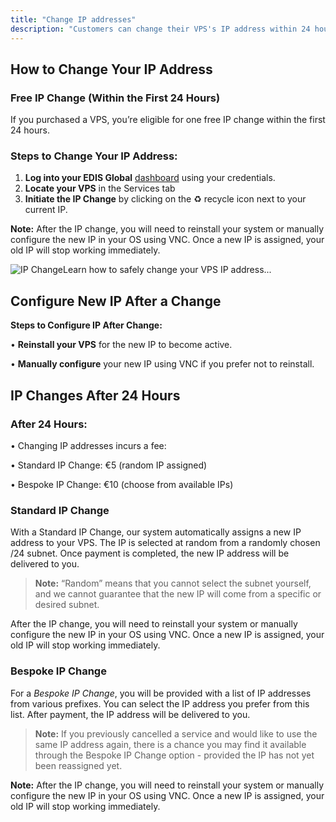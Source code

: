 ```yaml
---
title: "Change IP addresses"
description: "Customers can change their VPS's IP address within 24 hours of purchase free of charge. After 24 hours, a service fee is charged for IP address changes."
---
```



## **How to Change Your IP Address**

### **Free IP Change (Within the First 24 Hours)**

If you purchased a VPS, you’re eligible for one free IP change within the first 24 hours.

### **Steps to Change Your IP Address:**

1. **Log into your EDIS Global** [dashboard](https://manage.edisglobal.com/clientarea.php) using your credentials.
2. **Locate your VPS** in the Services tab
3. **Initiate the IP Change** by clicking on the ♻️ recycle icon next to your current IP.

**Note:** After the IP change, you will need to reinstall your system or manually configure the new IP in your OS using VNC. Once a new IP is assigned, your old IP will stop working immediately.

![IP ChangeLearn how to safely change your VPS IP address...](/assets/vps-change-ip-recycle-symbol.webp)

## Configure New IP After a Change

**Steps to Configure IP After Change:**

• **Reinstall your VPS** for the new IP to become active.

• **Manually configure** your new IP using VNC if you prefer not to reinstall.

<CtaButton label="(Re-) Install Linux/Windows" link="../../vps-management/autoinstall-reinstall-install-vps-linux-windows" />

<CtaButton label="Enable VNC server" link="../../vps-management/enable-vnc-server" />

## **IP Changes After 24 Hours**

### **After 24 Hours:**

• Changing IP addresses incurs a fee:

• Standard IP Change: €5 (random IP assigned)

• Bespoke IP Change: €10 (choose from available IPs)

### Standard IP Change

With a Standard IP Change, our system automatically assigns a new IP address to your VPS. The IP is selected at random from a randomly chosen /24 subnet. Once payment is completed, the new IP address will be delivered to you.

> **Note:** “Random” means that you cannot select the subnet yourself, and we cannot guarantee that the new IP will come from a specific or desired subnet.

<CtaButton label="Order Standard IP Change" link="https://manage.edisglobal.com/cart.php?gid=addons" />

After the IP change, you will need to reinstall your system or manually configure the new IP in your OS using VNC. Once a new IP is assigned, your old IP will stop working immediately.

### Bespoke IP Change

For a _Bespoke IP Change_, you will be provided with a list of IP addresses from various prefixes. You can select the IP address you prefer from this list. After payment, the IP address will be delivered to you.

> **Note:** If you previously cancelled a service and would like to use the same IP address again, there is a chance you may find it available through the Bespoke IP Change option - provided the IP has not yet been reassigned yet.

<CtaButton label="Order Bespoke IP Change" link="https://manage.edisglobal.com/cart.php?gid=addons" />

**Note:** After the IP change, you will need to reinstall your system or manually configure the new IP in your OS using VNC. Once a new IP is assigned, your old IP will stop working immediately.